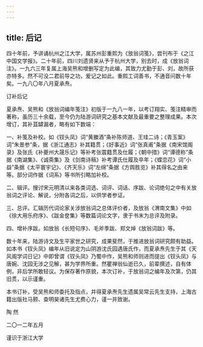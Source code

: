 ```yaml
---
---
---
```

title: 后记
---




四十年前，予讲诵杭州之江大学，属苏州彭重熙为《放翁词笺》，尝刊布于《之江中国文学报》。二十年前，四川刘遗贤来从予于杭州大学，别去时，成《放翁词注》。一九六三年复属上海吴熊和增删写定为此编，其致力尤勤于彭、刘，故所获亦特多。然不可没二君前导之功，爰记之如此。重熙工词善书，不通音问数十年矣。一九八〇年八月夏承焘。


订补后记


夏承焘、吴熊和《放翁词编年笺注》初版于一九八一年，以考订翔实、笺注精审而著称，虽历三十余载，至今仍为陆游词研究之基本文献及最重要之整理成果。本次增订，其补苴罅漏者，略有如下数端：

一、补笺及补校。如《钗头凤》词“黄縢酒”条补陈师道、王珪二诗；《青玉案》词“朱景参”条，据《浙江通志》补其籍贯；《好事近》词“张真甫”条据《南宋馆阁录》及张氏《补夔州大晟乐记》等补考张震籍贯及仕履；《朝中措》词“谭德称”条据《南湖集》、《诚斋集》及《剑南诗稿》补考谭氏仕履及卒年；《蝶恋花》词“小益”条据《太平寰宇记》、《齐天乐》词“左绵”条据《方舆胜览》补其得名之由来等。部分词作据《词系》等书所引略加补校。

二、辑评。搜讨宋元明清以来各类词选、词评、词话、序跋、论词绝句之中有关放翁词之评论、解说，分附各词之后，以供学者参证。

三、总评。汇辑历代词论家关涉放翁词之总体评价者，及放翁《渭南文集》中如《徐大用乐府序》、《跋金奁集》等数篇词论文字，隶于书末为总评及附录。

四、增补序跋。如放翁《长短句序》、毛斧季跋、郑文焯《放翁词跋》等。

数十年来，陆游诗文及生平家世之研究，成果斐然，于推进放翁词研究颇有助益。如本书《钗头凤》编年从旧说定为山阴游沈氏园遇唐氏作，而夏承焘先生于其《天风阁学词日记》中即曾谓《钗头凤》乃蜀中作，吴熊和师则进而提出《钗头凤》与唐婉、沈园无涉之见解，甚为学界所重。然瞿禅翁仙逝已久，前辈撰述，自有体例，非后学所敢轻议。为保存著作原貌，本次订补，于放翁词之编年及次第，仍其旧贯，以示谨重。

本书订补，受吴熊和师委托及指点，并得夏承焘先生遗属吴常云先生支持，上海古籍出版社马颢、查明昊诸先生尤费心力，谨一并致谢。

陶 然

二〇一二年五月

谨识于浙江大学